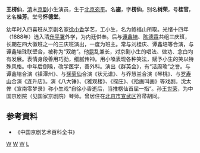 '''王楞仙'''{{BD|1859年||1908年||}}，[[清|清]]末[[京剧|京剧]]小生演员，生于[[北京|北京]][[宛平|宛平]]。名'''鋆'''，字'''楞仙'''，别名'''树荣'''，号'''桂官'''，艺名'''桂芳'''。堂号'''怀德堂'''。

幼年时入四喜班从京剧名家[[徐小香|徐小香]]学艺，工小生，名为鲍福山所取。光绪十四年（1888年）选入清[[升平署|升平署]]外学，为内廷供奉。后与[[谭鑫培|谭鑫培]]、[[陈德霖_(清朝)|陈德霖]]共组三庆班，长期在四大徽班之一的三庆班演出，一度为班主。常与刘桂庆、谭鑫培等合演，与谭鑫培珠联壁合，被称为“双绝”。他[[昆曲|昆]]乱兼长，对京剧小生的唱法、做功、念白均有发展。表情身段善用巧劲，细腻传神。用小嗓表现各种笑法，赋予小生的笑以特殊风格。中年后倒嗓，改学医学，善外科。演出《群英会》，有“活周瑜”之誉。与谭鑫培合演《镇潭州》、与[[孫菊仙|孫菊仙]]合演《状元谱》、与乔慧兰合演《琴桃》、与[[罗寿山|罗寿山]]合演《连升店》。演《八大锤》、《雅观楼》、《探庄》、《拾画叫画》等戏剧。沈太侔《宣南零梦录》称小生戏“自徐小香逝后，当推楞仙首屈一指”。孙[[王世荣|王世荣]]，为中国京剧院（见国家京剧院）琴师。曾居住在[[北京市|北京市]][[宣武区|宣武区]]笤帚胡同。
==参考資料== 
* 《中国京剧艺术百科全书》
[[分类:京剧演员|W]]
[[分类:清朝演员|W]]
[[分类:北京人|W]]
[[分类:王姓|L]]